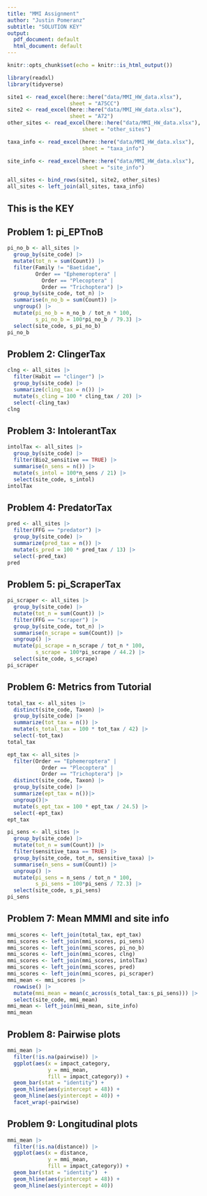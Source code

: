 ```yaml
---
title: "MMI Assignment"
author: "Justin Pomeranz"
subtitle: "SOLUTION KEY"
output:
  pdf_document: default
  html_document: default
---
```


```r
knitr::opts_chunk$set(echo = knitr::is_html_output())

library(readxl)
library(tidyverse)

site1 <- read_excel(here::here("data/MMI_HW_data.xlsx"),
                    sheet = "A75CC")
site2 <- read_excel(here::here("data/MMI_HW_data.xlsx"),
                    sheet = "A72")
other_sites <- read_excel(here::here("data/MMI_HW_data.xlsx"),
                        sheet = "other_sites")

taxa_info <- read_excel(here::here("data/MMI_HW_data.xlsx"),
                        sheet = "taxa_info")

site_info <- read_excel(here::here("data/MMI_HW_data.xlsx"),
                        sheet = "site_info")

all_sites <- bind_rows(site1, site2, other_sites)
all_sites <- left_join(all_sites, taxa_info)
```

## This is the KEY  


## Problem 1: pi_EPTnoB  

```r
pi_no_b <- all_sites |>
  group_by(site_code) |>
  mutate(tot_n = sum(Count)) |>
  filter(Family != "Baetidae", 
         Order == "Ephemeroptera" |
           Order == "Plecoptera" |
           Order == "Trichoptera") |>
  group_by(site_code, tot_n) |>
  summarise(n_no_b = sum(Count)) |>
  ungroup() |>
  mutate(pi_no_b = n_no_b / tot_n * 100,
         s_pi_no_b = 100*pi_no_b / 79.3) |>
  select(site_code, s_pi_no_b)
pi_no_b
```

## Problem 2: ClingerTax  

```r
clng <- all_sites |>
  filter(Habit == "clinger") |>
  group_by(site_code) |>
  summarize(cling_tax = n()) |>
  mutate(s_cling = 100 * cling_tax / 20) |>
  select(-cling_tax)
clng
```

## Problem 3: IntolerantTax  

```r
intolTax <- all_sites |>
  group_by(site_code) |>
  filter(Bio2_sensitive == TRUE) |>
  summarise(n_sens = n()) |>
  mutate(s_intol = 100*n_sens / 21) |>
  select(site_code, s_intol)
intolTax
```


## Problem 4: PredatorTax  

```r
pred <- all_sites |>
  filter(FFG == "predator") |>
  group_by(site_code) |>
  summarize(pred_tax = n()) |>
  mutate(s_pred = 100 * pred_tax / 13) |>
  select(-pred_tax)
pred
```

## Problem 5: pi_ScraperTax  

```r
pi_scraper <- all_sites |>
  group_by(site_code) |>
  mutate(tot_n = sum(Count)) |>
  filter(FFG == "scraper") |>
  group_by(site_code, tot_n) |>
  summarise(n_scrape = sum(Count)) |>
  ungroup() |>
  mutate(pi_scrape = n_scrape / tot_n * 100,
         s_scrape = 100*pi_scrape / 44.2) |>
  select(site_code, s_scrape)
pi_scraper
```

## Problem 6: Metrics from Tutorial  

```r
total_tax <- all_sites |>
  distinct(site_code, Taxon) |>
  group_by(site_code) |>
  summarize(tot_tax = n()) |>
  mutate(s_total_tax = 100 * tot_tax / 42) |>
  select(-tot_tax)
total_tax

ept_tax <- all_sites |>
  filter(Order == "Ephemeroptera" |
           Order == "Plecoptera" |
           Order == "Trichoptera") |>
  distinct(site_code, Taxon) |>
  group_by(site_code) |>
  summarize(ept_tax = n())|>
  ungroup()|>
  mutate(s_ept_tax = 100 * ept_tax / 24.5) |>
  select(-ept_tax) 
ept_tax

pi_sens <- all_sites |>
  group_by(site_code) |>
  mutate(tot_n = sum(Count)) |>
  filter(sensitive_taxa == TRUE) |>
  group_by(site_code, tot_n, sensitive_taxa) |>
  summarise(n_sens = sum(Count)) |>
  ungroup() |>
  mutate(pi_sens = n_sens / tot_n * 100,
         s_pi_sens = 100*pi_sens / 72.3) |>
  select(site_code, s_pi_sens)
pi_sens

```

## Problem 7: Mean MMMI and site info 

```r
mmi_scores <- left_join(total_tax, ept_tax)
mmi_scores <- left_join(mmi_scores, pi_sens)
mmi_scores <- left_join(mmi_scores, pi_no_b)
mmi_scores <- left_join(mmi_scores, clng)
mmi_scores <- left_join(mmi_scores, intolTax)
mmi_scores <- left_join(mmi_scores, pred)
mmi_scores <- left_join(mmi_scores, pi_scraper)
mmi_mean <- mmi_scores |>
  rowwise() |>
  mutate(mmi_mean = mean(c_across(s_total_tax:s_pi_sens))) |>
  select(site_code, mmi_mean)
mmi_mean <- left_join(mmi_mean, site_info)
mmi_mean
```


## Problem 8: Pairwise plots  

```r
mmi_mean |>
  filter(!is.na(pairwise)) |>
  ggplot(aes(x = impact_category,
             y = mmi_mean,
             fill = impact_category)) +
  geom_bar(stat = "identity") +
  geom_hline(aes(yintercept = 48)) +
  geom_hline(aes(yintercept = 40)) +
  facet_wrap(~pairwise)
```


## Problem 9: Longitudinal plots  

```r
mmi_mean |>
  filter(!is.na(distance)) |>
  ggplot(aes(x = distance,
             y = mmi_mean,
             fill = impact_category)) +
  geom_bar(stat = "identity")  +
  geom_hline(aes(yintercept = 48)) +
  geom_hline(aes(yintercept = 40))
```

